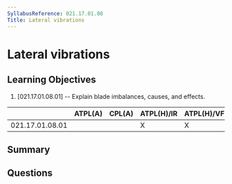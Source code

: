 ```yaml
---
SyllabusReference: 021.17.01.08
Title: Lateral vibrations
---
```


# Lateral vibrations

## Learning Objectives

1. [021.17.01.08.01] -- Explain blade imbalances, causes, and effects.

|                 | ATPL(A) | CPL(A) | ATPL(H)/IR | ATPL(H)/VFR | CPL(H) | IR  | CBIR(A) |
| --------------- | ------- | ------ | ---------- | ----------- | ------ | --- | ------- |
| 021.17.01.08.01 |         |        | X          | X           | X      |     |         |

## Summary

## Questions
